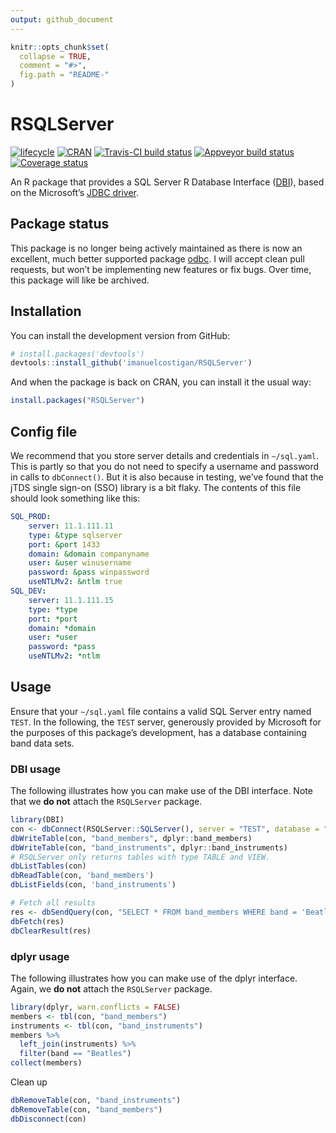 ```yaml
---
output: github_document
---
```


<!-- README.md is generated from README.Rmd. Please edit that file -->

```r
knitr::opts_chunk$set(
  collapse = TRUE,
  comment = "#>",
  fig.path = "README-"
)
```

# RSQLServer

[![lifecycle](https://img.shields.io/badge/lifecycle-retired-orange.svg)](https://www.tidyverse.org/lifecycle/#retired)
[![CRAN](http://www.r-pkg.org/badges/version-ago/RSQLServer)](https://cran.r-project.org/package=RSQLServer)
[![Travis-CI build status](https://travis-ci.org/imanuelcostigan/RSQLServer.svg?branch=master)](https://travis-ci.org/imanuelcostigan/RSQLServer)
[![Appveyor build status](https://ci.appveyor.com/api/projects/status/muw348v007ja7dqf?svg=true)](https://ci.appveyor.com/project/imanuelcostigan/rsqlserver)
[![Coverage status](https://codecov.io/gh/imanuelcostigan/RSQLServer/branch/master/graph/badge.svg)](https://codecov.io/gh/imanuelcostigan/RSQLServer)

An R package that provides a SQL Server R Database Interface ([DBI](https://github.com/rstats-db/DBI)), based on the Microsoft's [JDBC driver](http://jtds.sourceforge.net/index.html).


## Package status

This package is no longer being actively maintained as there is now an excellent, much better supported package [odbc](https://github.com/r-dbi/odbc). I will accept clean pull requests, but won't be implementing new features or fix bugs. Over time, this package will like be archived.

## Installation

You can install the development version from GitHub:

```r
# install.packages('devtools')
devtools::install_github('imanuelcostigan/RSQLServer')
```

And when the package is back on CRAN, you can install it the usual way:

```r
install.packages("RSQLServer")
```


## Config file

We recommend that you store server details and credentials in `~/sql.yaml`. This is partly so that you do not need to specify a username and password in calls to `dbConnect()`. But it is also because in testing, we've found that the jTDS single sign-on (SSO) library is a bit flaky. The contents of this file should look something like this:

```yaml
SQL_PROD:
    server: 11.1.111.11
    type: &type sqlserver
    port: &port 1433
    domain: &domain companyname
    user: &user winusername
    password: &pass winpassword
    useNTLMv2: &ntlm true
SQL_DEV:
    server: 11.1.111.15
    type: *type
    port: *port
    domain: *domain
    user: *user
    password: *pass
    useNTLMv2: *ntlm
```

## Usage

Ensure that your `~/sql.yaml` file contains a valid SQL Server entry named `TEST`. In the following, the `TEST` server, generously provided by Microsoft for the purposes of this package's development, has a database containing band data sets.

### DBI usage

The following illustrates how you can make use of the DBI interface. Note that we **do not** attach the `RSQLServer` package.

```r
library(DBI)
con <- dbConnect(RSQLServer::SQLServer(), server = "TEST", database = "rsqlserver")
dbWriteTable(con, "band_members", dplyr::band_members)
dbWriteTable(con, "band_instruments", dplyr::band_instruments)
# RSQLServer only returns tables with type TABLE and VIEW.
dbListTables(con)
dbReadTable(con, 'band_members')
dbListFields(con, 'band_instruments')

# Fetch all results
res <- dbSendQuery(con, "SELECT * FROM band_members WHERE band = 'Beatles'")
dbFetch(res)
dbClearResult(res)
```

### dplyr usage

The following illustrates how you can make use of the dplyr interface. Again, we **do not** attach the `RSQLServer` package.

```r
library(dplyr, warn.conflicts = FALSE)
members <- tbl(con, "band_members")
instruments <- tbl(con, "band_instruments")
members %>% 
  left_join(instruments) %>% 
  filter(band == "Beatles")
collect(members)
```

Clean up

```r
dbRemoveTable(con, "band_instruments")
dbRemoveTable(con, "band_members")
dbDisconnect(con)
```

